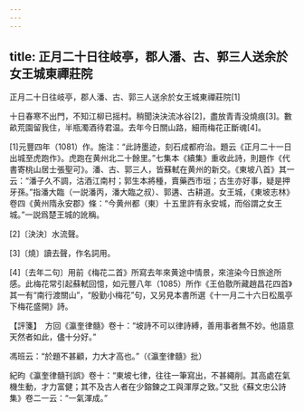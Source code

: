```yaml
---
---
---
```

title: 正月二十日往岐亭，郡人潘、古、郭三人送余於女王城東禪莊院
---



正月二十日往岐亭，郡人潘、古、郭三人送余於女王城東禪莊院[1]


十日春寒不出門，不知江柳已摇村。稍聞決決流冰谷[2]，盡放青青没燒痕[3]。數畝荒園留我住，半瓶濁酒待君温。去年今日關山路，細雨梅花正斷魂[4]。

[1]元豐四年（1081）作。施注：“此詩墨迹，刻石成都府治。題云《正月二十一日出城至虎跑作》。虎跑在黄州北二十餘里。”七集本《續集》重收此詩，則題作《代書寄桃山居士張聖可》。潘、古、郭三人，皆蘇軾在黄州的新交。《東坡八首》其一云：“潘子久不調，沽酒江南村；郭生本將種，賣藥西市垣；古生亦好事，疑是押牙孫。”指潘大臨（一説潘丙，潘大臨之叔）、郭遘、古耕道。女王城，《東坡志林》卷四《黄州隋永安郡》條：“今黄州都（東）十五里許有永安城，而俗謂之女王城。”一説爲楚王城的訛稱。

[2]〔決決〕水流聲。

[3]〔燒〕讀去聲，作名詞用。

[4]〔去年二句〕用前《梅花二首》所寫去年來黄途中情景，來渲染今日旅途所感。此梅花常引起蘇軾回憶，如元豐八年（1085）所作《王伯敭所藏趙昌花四首》其一有“南行渡關山”，“殷勤小梅花”句，又另見本書所選《十一月二十六日松風亭下梅花盛開》詩。

【評箋】　方回《瀛奎律髓》卷十：“坡詩不可以律詩縛，善用事者無不妙。他語意天然者如此，儘十分好。”

馮班云：“於題不甚顧，力大才高也。”（《瀛奎律髓》批）

紀昀《瀛奎律髓刊誤》卷十：“東坡七律，往往一筆寫出，不甚繩削。其高處在氣機生動，才力富健；其不及古人者在少鎔鍊之工與渾厚之致。”又批《蘇文忠公詩集》卷二一云：“一氣渾成。”